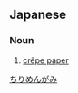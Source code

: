 ==Japanese==
{{ja-kanjitab|r=y}}

===Noun===
{{ja-noun|ちりめんがみ}}

# [[crêpe paper]]

[[Category:ja:Paper|ちりめんがみ]]